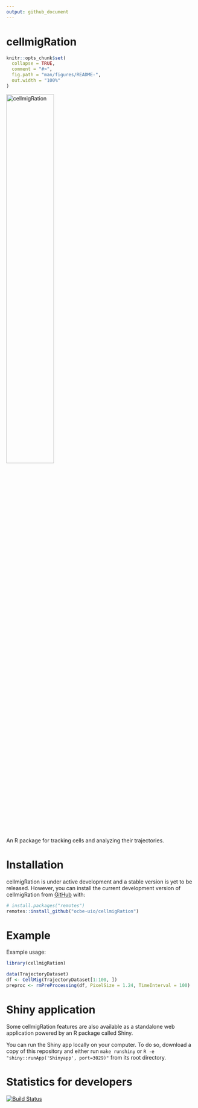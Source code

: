 ```yaml
---
output: github_document
---
```


<!--
###############################################################################
######## DO NOT EDIT THIS FILE DIRECTLY. PLEASE READ THE COMMENT BELOW ########
###############################################################################

README.md is generated from README.Rmd. Please edit the README.Rmd file and
regenerate README.md by running the following in R:

rmarkdown::render('README.Rmd', output_format = 'github_document')

If you have GNU Make installed, you can also simply run "make" and Make will
automatically update README.md if it sees changes in README.Rmd.

###############################################################################
# DO NOT EDIT README.md. YOU WILL LOSE YOUR CHANGES. PLEASE SEE COMMENT ABOVE #
###############################################################################
-->

# cellmigRation

```r
knitr::opts_chunk$set(
  collapse = TRUE,
  comment = "#>",
  fig.path = "man/figures/README-",
  out.width = "100%"
)
```

<img src="cell_migration_logo.png" width="50%" alt="cellmigRation">

An R package for tracking cells and analyzing their trajectories.

<!--
###############################################################################
#  DO NOT EDIT README.md. YOU WILL LOSE YOUR CHANGES. PLEASE SEE TOP COMMENT  #
###############################################################################
-->

# Installation

cellmigRation is under active development and a stable version is yet to be released. However, you can install the current development version of cellmigRation from [GitHub](https://github.com/) with:

``` r
# install.packages("remotes")
remotes::install_github("ocbe-uio/cellmigRation")
```

<!--
###############################################################################
#  DO NOT EDIT README.md. YOU WILL LOSE YOUR CHANGES. PLEASE SEE TOP COMMENT  #
###############################################################################
-->

# Example

Example usage:

```r
library(cellmigRation)

data(TrajectoryDataset)
df <- CellMig(TrajectoryDataset[1:100, ])
preproc <- rmPreProcessing(df, PixelSize = 1.24, TimeInterval = 100)
```

<!--
###############################################################################
#  DO NOT EDIT README.md. YOU WILL LOSE YOUR CHANGES. PLEASE SEE TOP COMMENT  #
###############################################################################
-->

# Shiny application


Some cellmigRation features are also available as a standalone web application powered by an R package called Shiny.

You can run the Shiny app locally on your computer. To do so, download a copy of this repository and either run `make runshiny` or `R -e "shiny::runApp('Shinyapp', port=3029)"` from its root directory.

<!--
###############################################################################
#  DO NOT EDIT README.md. YOU WILL LOSE YOUR CHANGES. PLEASE SEE TOP COMMENT  #
###############################################################################
-->

# Statistics for developers

<!-- badges: start -->
[![Build Status](https://travis-ci.org/ocbe-uio/cellmigRation.svg?branch=master)](https://travis-ci.org/ocbe-uio/cellmigRation)
<!-- badges: end -->

<!--
###############################################################################
#  DO NOT EDIT README.md. YOU WILL LOSE YOUR CHANGES. PLEASE SEE TOP COMMENT  #
###############################################################################
-->
